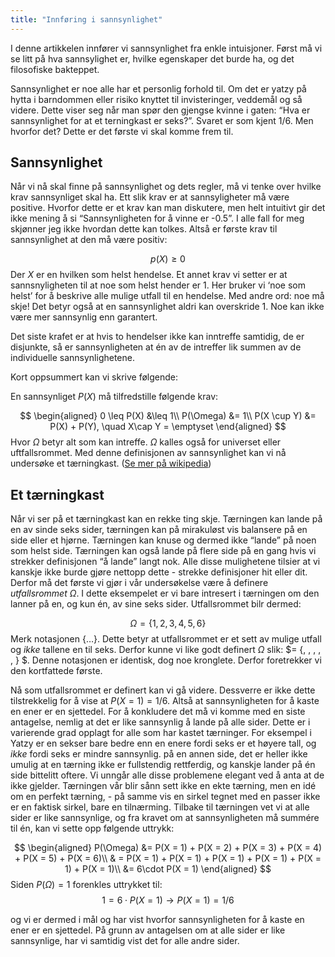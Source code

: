 ```yaml
---
title: "Innføring i sannsynlighet"
---
```


I denne artikkelen innfører vi sannsynlighet fra enkle intuisjoner. Først må vi
se litt på hva sannsylighet er, hvilke egenskaper det burde ha, og det filosofiske 
bakteppet. 

Sannsynlighet er noe alle har et personlig forhold til. Om det er yatzy på hytta 
i barndommen eller risiko knyttet til invisteringer, veddemål og så videre. Dette
viser seg når man spør den gjengse kvinne i gaten: "Hva er sannsynlighet for at
et terningkast er seks?". Svaret er som kjent $1/6$. Men hvorfor det? Dette er det
første vi skal komme frem til.

## Sannsynlighet
Når vi nå skal finne på sannsynlighet og dets regler, må vi tenke over hvilke krav
sannsynliget skal ha. Ett slik krav er at sannsyligheter må være positive. Hvorfor 
dette er et krav kan man diskutere, men helt intuitivt gir det ikke mening å si 
"Sannsynligheten for å vinne er -0.5". I alle fall for meg skjønner jeg ikke hvordan
dette kan tolkes. Altså er første krav til sannsynlighet at den må være positiv:

$$
p(X) \geq 0
$$
Der $X$ er en hvilken som helst hendelse. Et annet krav vi setter er at sannsnyligheten
til at noe som helst hender er 1. Her bruker vi 'noe som helst' for å beskrive alle
mulige utfall til en hendelse. Med andre ord: noe må skje!  Det betyr også at en 
sannsynlighet aldri kan overskride 1. Noe kan ikke være mer sannsynlig enn garantert.

Det siste krafet er at hvis to hendelser ikke kan inntreffe samtidig, de er disjunkte,
så er sannsynligheten at én av de intreffer lik summen av de individuelle sannsynlighetene. 

Kort oppsummert kan vi skrive følgende:

En sannsynliget $P(X)$ må tilfredstille følgende krav:

$$
\begin{aligned}
 0 \leq P(X) &\leq 1\\
P(\Omega) &= 1\\
P(X \cup Y) &= P(X) + P(Y), \quad X\cap Y = \emptyset
\end{aligned}
$$
Hvor $\Omega$ betyr alt som kan intreffe. $\Omega$ kalles også for universet eller
uftfallsrommet. Med denne definisjonen av sannsynlighet kan vi nå undersøke et
tærningkast. ([Se mer på wikipedia](https://en.wikipedia.org/wiki/Probability_axioms))

## Et tærningkast

Når vi ser på et tærningkast kan en rekke ting skje. Tærningen kan lande på en
av sinde seks sider, tærningen kan på mirakuløst vis balansere på en side eller 
et hjørne. Tærningen kan knuse og dermed ikke "lande" på noen som helst side. 
Tærningen kan også lande på flere side på en gang hvis vi strekker definisjonen
"å lande" langt nok. Alle disse mulighetene tilsier at vi kanskje ikke burde 
gjøre nettopp dette - strekke definisjoner hit eller dit. Derfor må det første
vi gjør i vår undersøkelse være å definere *utfallsrommet* $\Omega$. I dette
eksempelet er vi bare intresert i tærningen om den lanner på en, og kun én, av
sine seks sider. Utfallsrommet bilr dermed:

$$
\Omega = \{1,2,3,4,5,6\}
$$
Merk notasjonen $\{ \dots\}$. Dette betyr at utfallsrommet er et sett av mulige 
utfall og *ikke* tallene en til seks. Derfor kunne vi like godt definert $\Omega$
slik: $\Omega = \{\text{lander på side én}, \text{lander på side to}, \text{lander på side tre}, \text{lander på side fire}, \text{lander på side fem}, \text{lander på side seks}\} $. Denne notasjonen er identisk, dog
noe kronglete. Derfor foretrekker vi den kortfattede første.

Nå som utfallsrommet er definert kan vi gå videre. Dessverre er ikke dette tilstrekkelig
for å vise at $P(X = 1) = 1/6$. Altså at sannsynligheten for å kaste en ener er
en sjettedel. For å konkludere det må vi komme med en siste antagelse, nemlig at 
det er like sannsynlig å lande på alle sider. Dette er i varierende grad opplagt 
for alle som har kastet tærninger. For eksempel i Yatzy er en sekser bare bedre enn
en enere fordi seks er et høyere tall, og *ikke* fordi seks er mindre sannsynlig. 
på en annen side, det er heller ikke umulig at en tærning ikke er fullstendig rettferdig,
og kanskje lander på én side bittelitt oftere. Vi unngår alle disse problemene elegant
ved å anta at de ikke gjelder. Tærningen vår blir sånn sett ikke en ekte tærning,
men en idé om en perfekt tærning, - på samme vis en sirkel tegnet med en passer 
ikke er en faktisk sirkel, bare en tilnærming. Tilbake til tærningen vet vi at
alle sider er like sannsynlige, og fra kravet om at sannsynligheten må summére til
én, kan vi sette opp følgende uttrykk:

$$
\begin{aligned}
P(\Omega) &= P(X = 1) + P(X = 2) + P(X = 3) + P(X = 4) + P(X = 5) + P(X = 6)\\
& = P(X = 1) + P(X = 1) + P(X = 1) + P(X = 1) + P(X = 1) + P(X = 1)\\
&= 6\cdot P(X = 1)
\end{aligned}
$$
Siden $P(\Omega) = 1$ forenkles uttrykket til:
$$
1 =  6\cdot P(X = 1) \rightarrow P(X = 1) = 1/6
$$


og vi er dermed i mål og har vist hvorfor sannsynligheten for å kaste en ener
er en sjettedel. På grunn av antagelsen om at alle sider er like sannsynlige, har
vi samtidig vist det for alle andre sider.


